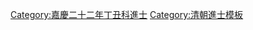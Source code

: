 {{Navbox
|name = 嘉慶二十二年丁丑科殿試金榜
|title = 嘉慶二十二年（[[1817年]]）丁丑科殿試金榜
|titlestyle = background-color:#FFD700;
|image =
|style = width:100%;text-align:center; 
|groupstyle = text-align:center; background-color:#FFD700;
|liststyle = text-align:center;
|state = {{{state<includeonly>|collapsed</includeonly>}}}
|group1 = 第一甲<br>賜進士及第<br>共3名
|list1 = '''[[吳其濬]]''' - '''[[凌泰封]]''' - '''[[吳清鵬]]'''

|group2 = 第二甲<br>賜進士出身<br>共100名
|list2 = [[孫如金]] - [[張頡雲]] - [[趙柄|趙　柄]] - [[徐璂|徐　璂]] - [[朱階吉]] - [[吳敬恒 (嘉慶進士)|吳敬恒]] - [[龔裕|龔　裕]] - [[裕謙|裕　泰]] - [[沈兆沄|沈兆澐]] - [[趙榮 (軍機章京)|趙　榮]]<br>[[胡錫麟]] - [[徐培深]] - [[廖鴻苞]] - [[朱能作]] - [[趙炳言]] - [[羅英|羅　英]] - [[周宏緒]] - [[魯錫恩]] - [[胡柏材]] - [[徐法績]]<br>[[龍元仁]] - [[周貽徽]] - [[劉嘉會]] - [[彭玉田]] - [[雷文模]] - [[易曰廉]] - [[賈亮采]] - [[浦曰楷]] - [[莊瑤|莊　瑤]] - [[李煌 (清朝)|李　煌]]<br>[[王植 (嘉慶進士)|王　植]] - [[吾德寧]] - [[巫宜楔]] - [[潘光岳]] - [[陶惟煇]] - [[郎葆辰]] - [[許乃賡]] - [[沈巍皆]] - [[陸堯春]] - [[董基誠]]<br>[[有慶|有　慶]] - [[張日晸]] - [[毛樹棠]] - [[蔡學川]] - [[祁增|祁　增]] - [[董承熹]] - [[時式敷]] - [[吳坦|吳　坦]] - [[馬伯樂 (嘉慶進士)|馬伯樂]] - [[丁泰|丁　泰]]<br>[[王貽桂]] - [[趙先雅]] - [[徐泮|徐　泮]] - [[李長峰]] - [[汪琳 (嘉慶進士)|汪　琳]] - [[葉夢芝]] - [[岳鎭東]] - [[俞德淵|俞登淵]] - [[祥寧|祥　寧]] - [[涂國用|-{涂}-國用]]<br>[[譚敬昭]] - [[李鈞 (嘉慶進士)|李　鈞]] - [[周如蘭]] - [[王金策]] - [[成世瑄]] - [[陳肇|陳　肇]] - [[魏鴻|魏　鴻]] - [[陳澐|陳　澐]] - [[章棨|章　棨]] - [[潘光藻]]<br>[[王允中 (清朝)|王允中]] - [[繩格|繩　格]] - [[李鎔經]] - [[賈楊宗]] - [[穆馨阿]] - [[林士斌]] - [[邵堂|邵　堂]] - [[沈第|沈　第]] - [[劉冀程]] - [[陳功 (嘉慶進士)|陳　功]]<br>[[張惇訓]] - [[熊璞|熊　璞]] - [[胡巖|胡　巖]] - [[吳大宣]] - [[葉殿銘]] - [[張攀柱]] - [[裘元俊]] - [[王鑄|王　鑄]] - [[孫鵬九]] - [[王兆琛]]<br>[[楊所憲]] - [[余毓祥]] - [[王克敬 (清朝)|王克敬]] - [[張富經]] -[[宗室保瑞]]- [[楊作梅]] - [[彭履坦]] - [[張士醇]] - [[龍瑛|龍　瑛]] - [[毛家槐]]

|group3 = 第三甲<br>賜同進士出身<br>共152名
|list3 = [[伍紹詩]] - [[郜文英]] - [[張澧中]] - [[汪云任|汪-{云}-任]] - [[劉祖煥]] - [[康節|康　節]] - [[汪河 (嘉慶進士)|汪　河]] - [[金開第]] - [[李惺|李　惺]] - [[德玉|德　玉]]<br>[[吳曾貫]] - [[鄒柟|鄒　柟]] - [[王輯寧]] - [[龐大奎]] - [[吳思權]] - [[德興 (嘉慶進士)|德　興]] - [[鄭謙|鄭　謙]] - [[楊景軾]] - [[胡國英]] - [[陳燕|陳　燕]]<br>[[牟雯|牟　雯]] - [[倪濟遠]] - [[王鵠|王　鵠]] - [[李廷輔]] - [[全　鈺]] - [[李佩蓮]] - [[廖運發]] - [[孫繼謀]] - [[那斯洪阿|那丹珠]] - [[張楷 (嘉慶進士)|張　楷]]<br>[[王吉士]] - [[文廷杰]] - [[張紹衣]] - [[沈錫之]] -[[宗室功普]]- [[柳際清]] - [[馮賡颺]] - [[梁棲鸞]] - [[奚先愷]] - [[戈其邁]]<br>[[周百順]] - [[方亨衢]] - [[劉與權]] - [[王正 (嘉慶進士)|王　正]] - [[閔受昌]] - [[閻學海]] - [[黃德濂]] - [[劉承謙]] - [[廖甡|廖　甡]] - [[袁汝嵩]]<br>[[雷文楣]] - [[樊師仲]] - [[徐鼎臣]] - [[王朝桂]] - [[杜堃|杜　堃]] - [[時聯輝]] - [[李維楨 (嘉慶進士)|李維楨]] - [[姜語曉]] - [[黃綏誥]] - [[路應廷]]<br>[[段程式]] -[[薩爾吉祥]]- [[陸元烺]] - [[袁坦|袁　坦]] - [[李光瀛]] - [[楊凝陽]] - [[王延年 (嘉慶進士)|王延年]] - [[张伟 (嘉庆进士)|張　偉]] - [[陳宗魯]] - [[楊學顏]]<br>[[潘黼|潘　黼]] - [[林筠|林　筠]] - [[齊培元]] - [[安樹桐]] - [[斐成章]] - [[夏際堂]] - [[盧超宗]] - [[吉泰 (嘉庆进士)|吉　泰]] - [[沈迺菘]] - [[吳鼎元]]<br>[[宗室桂彬]]-[[江艫|江　艫]] - [[林飛鶴]] - [[芈翔|芈　翔]] - [[劉斯譽]] - [[鄭若潢]] - [[于殿章|-{于}-殿章]] - [[秦敦原]] - [[段聯鋒]] - [[石交泰]]<br>[[施棠|施　棠]] - [[陳信芳]] - [[何燮 (嘉慶進士)|何　燮]] - [[梁序鏞]] - [[孫右章]] - [[霍慶姚]] - [[吳尙知]] - [[查耀文]] - [[周植|周　植]] - [[傅宣化]]<br>[[鄭鳳翔]] - [[賀榮緒]] - [[倪植|倪　植]] - [[李恒泰]] - [[郭璋|郭　璋]] - [[劉清和]] - [[業桐封]] - [[朱士達]] - [[鍾汪杰]] - [[劉邦鼎]]<br>[[胡效曾]] - [[許湘|許　湘]] - [[侯萬福]] - [[張夢驥]] - [[羅豐賓]] - [[林時行]] - [[梁景元]] - [[楊霖川]] - [[春和|春　和]] - [[王元洪]]<br>[[永泰 (嘉慶進士)|永　泰]] - [[龔璁|龔　璁]] - [[李亨謙]] - [[沈惇成]] - [[汪熙|汪　熙]] - [[譚驤|譚　驤]] - [[周維新 (嘉慶進士)|周維新]] - [[曹錫田]] - [[强望泰]] - [[石朝棟]]<br>[[凌漢奎]] - [[李開元]] - [[李根深 (嘉慶進士)|李根深]] - [[梁弼|梁　弼]] - [[吉秉奇]] - [[羅士蒸]] - [[巫揆|巫　揆]] - [[李時升 (嘉慶進士)|李時升]] - [[何有書]] - [[王甘霖]]<br>[[董憲 (嘉慶進士)|董　憲]] - [[余昌泮]] - [[聞通|聞　通]] - [[王祖焯]] - [[邊孔揚]] - [[段聯樇]]<!---左木右修---> - [[馬光瀾]] - [[李仙蟠]] - [[王兆辰]] - [[黎永贊]]<br>[[王長卿]] - [[張海瀾]]<span style="color: #FFFFFF;"> - －－－ - －－－ - －－－ - －－－ - －－－ - －－－ - －－－ - －－－</span>
|belowstyle = text-align: center; background-color:#FFD700;
|below='''前一科：[[Template:嘉慶十九年甲戌科殿試金榜|嘉慶十九年甲戌科]]　'''·'''　後一科：[[Template:嘉慶二十四年己卯恩科殿試金榜|嘉慶二十四年己卯恩科]]'''<br>'''同科進士：[[Template:嘉慶二十二年丁丑科武殿試金榜|嘉慶二十二年丁丑武科]]'''
}}
[[Category:嘉慶二十二年丁丑科進士]]
<noinclude>
[[Category:嘉慶二十二年丁丑科進士| ]]
[[Category:清朝進士模板]]</noinclude>